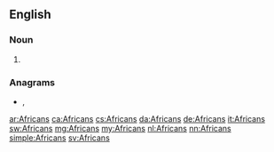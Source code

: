 {{also|africans}}
==English==

===Noun===
{{head|en|noun plural form}}

# {{plural of|African|lang=en}}

===Anagrams===
* {{l|en|francais}}, {{l|en|Francais}}

[[ar:Africans]]
[[ca:Africans]]
[[cs:Africans]]
[[da:Africans]]
[[de:Africans]]
[[it:Africans]]
[[sw:Africans]]
[[mg:Africans]]
[[my:Africans]]
[[nl:Africans]]
[[nn:Africans]]
[[simple:Africans]]
[[sv:Africans]]